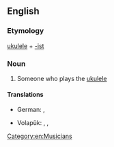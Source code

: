 ==English==

===Etymology===
[[ukulele]] + [[-ist]]

===Noun===
{{en-noun}}

# Someone who plays the [[ukulele]]

====Translations====
{{trans-top|ukulele player}}
* German: {{t|de|Ukulelespieler|m}}, {{t|de|Ukulelespielerin|f}}
{{trans-mid}}
* Volapük: {{qualifier|♂♀}} {{t|vo|kuelelan}}, {{qualifier|♂}} {{t|vo|hikuelelan}}, {{qualifier|♀}} {{t|vo|jikuelelan}}
{{trans-bottom}}

[[Category:en:Musicians]]